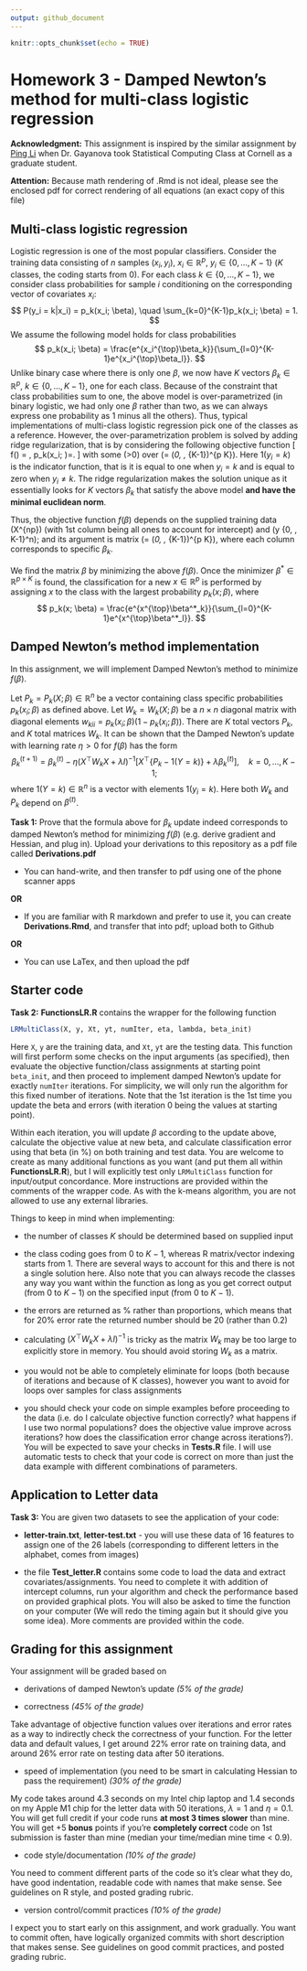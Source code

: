 ```yaml
---
output: github_document
---
```


```r
knitr::opts_chunk$set(echo = TRUE)
```

# Homework 3 - Damped Newton's method for multi-class logistic regression

**Acknowledgment:** This assignment is inspired by the similar assignment by [Ping Li](http://www.stat.rutgers.edu/home/pingli/) when Dr. Gayanova took Statistical Computing Class at Cornell as a graduate student.

**Attention:** Because math rendering of .Rmd is not ideal, please see the enclosed pdf for correct rendering of all equations (an exact copy of this file)

## Multi-class logistic regression

Logistic regression is one of the most popular classifiers. Consider the training data consisting of $n$ samples $(x_i, y_i)$, $x_i\in \mathbb{R}^p$, $y_i\in \{0, \dots, K-1\}$ ($K$ classes, the coding starts from 0). For each class $k\in\{0, \dots, K-1\}$, we consider class probabilities for sample $i$ conditioning on the corresponding vector of covariates $x_i$:
$$
P(y_i = k|x_i) = p_k(x_i; \beta), \quad \sum_{k=0}^{K-1}p_k(x_i; \beta) = 1.
$$
We assume the following model holds for class probabilities
$$
p_k(x_i; \beta) = \frac{e^{x_i^{\top}\beta_k}}{\sum_{l=0}^{K-1}e^{x_i^{\top}\beta_l}}.
$$
Unlike binary case where there is only one $\beta$, we now have $K$ vectors $\beta_k \in \mathbb{R}^p$, $k\in \{0,\dots, K-1\}$, one for each class. Because of the constraint that class probabilities sum to one, the above model is over-parametrized (in binary logistic, we had only one $\beta$ rather than two, as we can always express one probability as 1 minus all the others). Thus, typical implementations of multi-class logistic regression pick one of the classes as a reference. However, the over-parametrization problem is solved by adding ridge regularization, that is by considering the following objective function
 \[
f(\beta) = \left[-\sum_{i=1}^n\left\{\sum_{k=0}^{K-1}1(y_i=k)\log p_{k}(x_i; \beta)\right\} + \frac{\lambda}2\sum_{k=0}^{K-1}\sum_{j=1}^p\beta_{k,j}^2\right], \quad \mbox{where} \quad  p_k(x_i; \beta)=\frac{e^{x_i^{\top}\beta_k}}{\sum_{l=0}^{K-1} e^{x_i^{\top}\beta_l}}.
\] 
with some \(\lambda >0\) over
\(\beta = (\beta_0, \dots, \beta_{K-1})\in \mathbb{R}^{p \times K}\). Here $1(y_i=k)$ is the indicator function, that is it is equal to one when $y_i=k$ and is equal to zero when $y_i \neq k$. The ridge regularization makes the solution unique as it essentially looks for $K$ vectors $\beta_k$ that satisfy the above model **and have the minimal euclidean norm**.


Thus, the objective function $f(\beta)$ depends on the supplied training data \(X\in \mathbb{R}^{n\times p}\) (with
1st column being all ones to account for intercept) and \(y \in \{0, \dots, K-1\}^n\); and its argument is matrix \(\beta = (\beta_0, \dots, \beta_{K-1})\in \mathbb{R}^{p \times K}\), where each column corresponds to specific $\beta_k$.

We find the matrix $\beta$ by minimizing the above $f(\beta)$. Once the minimizer $\beta^* \in \mathbb{R}^{p \times K}$ is found, the classification for a new $x\in \mathbb{R}^{p}$ is performed by assigning $x$ to the class with the largest probability $p_k(x; \beta)$, where
$$
p_k(x; \beta) = \frac{e^{x^{\top}\beta^*_k}}{\sum_{l=0}^{K-1}e^{x^{\top}\beta^*_l}}.
$$

## Damped Newton's method implementation

In this assignment, we will implement Damped Newton's method to minimize $f(\beta)$. 

Let $P_k = P_k(X; \beta) \in \mathbb{R}^n$ be a vector containing class specific probabilities $p_k(x_i; \beta)$ as defined above. Let $W_k = W_k(X; \beta)$ be a $n \times n$ diagonal matrix with diagonal elements $w_{kii}=p_k(x_i; \beta)(1-p_{k}(x_i; \beta))$. There are $K$ total vectors $P_k$, and $K$ total matrices $W_k$. It can be shown that the Damped Newton's update with learning rate $\eta >0$ for $f(\beta)$ has the form
$$
\beta_k^{(t+1)} = \beta_k^{(t)} - \eta (X^{\top}W_kX + \lambda I)^{-1}\left[X^{\top}\left\{P_k - 1(Y = k) \right\} + \lambda \beta_k^{(t)}\right],\quad k=0,\dots, K-1;
$$
where $1(Y = k)\in \mathbb{R}^n$ is a vector with elements $1(y_i=k)$. Here both $W_k$ and $P_k$ depend on $\beta^{(t)}$.

**Task 1:** Prove that the formula above for $\beta_k$ update indeed corresponds to damped Newton's method for minimizing $f(\beta)$ (e.g. derive gradient and Hessian, and plug in). Upload your derivations to this repository as a pdf file called **Derivations.pdf**

  * You can hand-write, and then transfer to pdf using one of the phone scanner apps
  
  **OR**
  
  * If you are familiar with R markdown and prefer to use it, you can create **Derivations.Rmd**, and transfer that into pdf; upload both to Github
  
   **OR**
   
  * You can use LaTex, and then upload the pdf


## Starter code

**Task 2:**  **FunctionsLR.R** contains the wrapper for the following function
```r
LRMultiClass(X, y, Xt, yt, numIter, eta, lambda, beta_init)
```
Here `X`, `y` are the training data, and `Xt`, `yt` are the testing data. This function will first perform some checks on the input arguments (as specified), then evaluate the objective function/class assignments at starting point `beta_init`, and then proceed to implement damped Newton's update for exactly `numIter` iterations. For simplicity, we will only run the algorithm for this fixed number of iterations. Note that the 1st iteration is the 1st time you update the beta and errors (with iteration 0 being the values at starting point).

Within each iteration, you will update $\beta$ according to the update above, calculate the objective value at new beta, and calculate classification error using that beta (in \%) on both training and test data. You are welcome to create as many additional functions as you want (and put them all within **FunctionsLR.R**), but I will explicitly test only `LRMultiClass` function for input/output concordance. More instructions are provided within the comments of the wrapper code. As with the k-means algorithm, you are not allowed to use any external libraries. 

Things to keep in mind when implementing:

  * the number of classes $K$ should be determined based on supplied input
  
  * the class coding goes from $0$ to $K-1$, whereas R matrix/vector indexing starts from 1. There are several ways to account for this and there is not a single solution here. Also note that you can always recode the classes any way you want within the function as long as you get correct output (from 0 to $K-1$) on the specified input (from 0 to $K-1$).
  
  * the errors are returned as % rather than proportions, which means that for 20% error rate the returned number should be 20 (rather than 0.2)
  
  * calculating $(X^{\top}W_kX + \lambda I)^{-1}$ is tricky as the matrix $W_k$ may be too large to explicitly store in memory. You should avoid storing $W_k$ as a matrix.
  
  * you would not be able to completely eliminate for loops (both because of iterations and because of K classes), however you want to avoid for loops over samples for class assignments
  
  * you should check your code on simple examples before proceeding to the data (i.e. do I calculate objective function correctly? what happens if I use two normal populations? does the objective value improve across iterations? how does the classification error change across iterations?). You will be expected to save your checks in **Tests.R** file. I will use automatic tests to check that your code is correct on more than just the data example with different combinations of parameters.
  
  
## Application to Letter data

**Task 3:** You are given two datasets to see the application of your code:

 * **letter-train.txt**, **letter-test.txt** - you will use these data of 16 features to assign one of the 26 labels (corresponding to different letters in the alphabet, comes from images)
 
 * the file **Test_letter.R** contains some code to load the data and extract covariates/assignments. You need to complete it with addition of intercept columns, run your algorithm and check the performance based on provided graphical plots. You will also be asked to time the function on your computer (We will redo the timing again but it should give you some idea). More comments are provided within the code.


## Grading for this assignment

Your assignment will be graded based on 
  
 * derivations of damped Newton's update _(5% of the grade)_

 * correctness _(45% of the grade)_

Take advantage of objective function values over iterations and error rates as a way to indirectly check the correctness of your function. For the letter data and default values, I get around 22% error rate on training data, and around 26% error rate on testing data after 50 iterations.
 
 * speed of implementation (you need to be smart in calculating Hessian to pass the requirement) _(30% of the grade)_
 
My code takes around 4.3 seconds on my Intel chip laptop and 1.4 seconds on my Apple M1 chip for the letter data with 50 iterations, $\lambda = 1$ and $\eta = 0.1$. You will get full credit if your code runs **at most 3 times slower** than mine. You will get +5 **bonus** points if you're **completely correct** code on 1st submission is faster than mine (median your time/median mine time < 0.9).

 * code style/documentation _(10% of the grade)_

You need to comment different parts of the code so it's clear what they do, have good indentation, readable code with names that make sense. See guidelines on R style, and posted grading rubric.

* version control/commit practices _(10% of the grade)_

 
 I expect you to start early on this assignment, and work gradually. You want to commit often, have logically organized commits with short description that makes sense. See guidelines on good commit practices, and posted grading rubric.